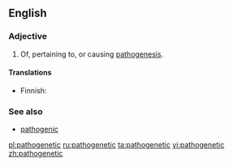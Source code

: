 ==English==

===Adjective===
{{en-adj}}

# Of, pertaining to, or causing [[pathogenesis]].

====Translations====
{{trans-top|of, pertaining to, or causing pathogenesis}}
* Finnish: {{t|fi|patogeneettinen}}
{{trans-mid}}
{{trans-bottom}}

===See also===
* [[pathogenic]]

[[pl:pathogenetic]]
[[ru:pathogenetic]]
[[ta:pathogenetic]]
[[vi:pathogenetic]]
[[zh:pathogenetic]]
